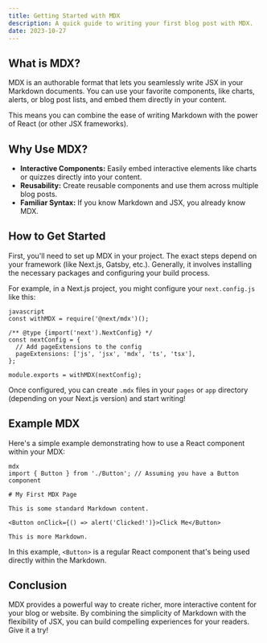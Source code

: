 ```yaml
---
title: Getting Started with MDX
description: A quick guide to writing your first blog post with MDX.
date: 2023-10-27
---
```


## What is MDX?

MDX is an authorable format that lets you seamlessly write JSX in your Markdown documents. You can use your favorite components, like charts, alerts, or blog post lists, and embed them directly in your content.

This means you can combine the ease of writing Markdown with the power of React (or other JSX frameworks).

## Why Use MDX?

- **Interactive Components:** Easily embed interactive elements like charts or quizzes directly into your content.
- **Reusability:** Create reusable components and use them across multiple blog posts.
- **Familiar Syntax:** If you know Markdown and JSX, you already know MDX.

## How to Get Started

First, you'll need to set up MDX in your project. The exact steps depend on your framework (like Next.js, Gatsby, etc.). Generally, it involves installing the necessary packages and configuring your build process.

For example, in a Next.js project, you might configure your `next.config.js` like this:

```
javascript
const withMDX = require('@next/mdx')();

/** @type {import('next').NextConfig} */
const nextConfig = {
  // Add pageExtensions to the config
  pageExtensions: ['js', 'jsx', 'mdx', 'ts', 'tsx'],
};

module.exports = withMDX(nextConfig);
```

Once configured, you can create `.mdx` files in your `pages` or `app` directory (depending on your Next.js version) and start writing!

## Example MDX

Here's a simple example demonstrating how to use a React component within your MDX:

```
mdx
import { Button } from './Button'; // Assuming you have a Button component

# My First MDX Page

This is some standard Markdown content.

<Button onClick={() => alert('Clicked!')}>Click Me</Button>

This is more Markdown.
```

In this example, `<Button>` is a regular React component that's being used directly within the Markdown.

## Conclusion

MDX provides a powerful way to create richer, more interactive content for your blog or website. By combining the simplicity of Markdown with the flexibility of JSX, you can build compelling experiences for your readers. Give it a try!

